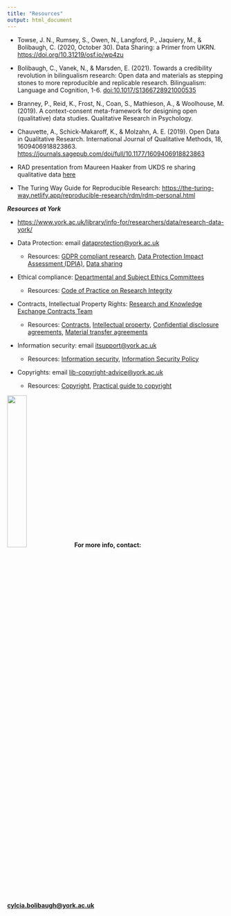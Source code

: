 ```yaml
---
title: "Resources"
output: html_document
---
```


-   Towse, J. N., Rumsey, S., Owen, N., Langford, P., Jaquiery, M., & Bolibaugh, C. (2020, October 30). Data Sharing: a Primer from UKRN. <https://doi.org/10.31219/osf.io/wp4zu>

-   Bolibaugh, C., Vanek, N., & Marsden, E. (2021). Towards a credibility revolution in bilingualism research: Open data and materials as stepping stones to more reproducible and replicable research. Bilingualism: Language and Cognition, 1-6. <doi:10.1017/S1366728921000535>

-   Branney, P., Reid, K., Frost, N., Coan, S., Mathieson, A., & Woolhouse, M. (2019). A context-consent meta-framework for designing open (qualitative) data studies. Qualitative Research in Psychology.

-   Chauvette, A., Schick-Makaroff, K., & Molzahn, A. E. (2019). Open Data in Qualitative Research. International Journal of Qualitative Methods, 18, 1609406918823863. <https://journals.sagepub.com/doi/full/10.1177/1609406918823863>

-   RAD presentation from Maureen Haaker from UKDS re sharing qualitative data [here](https://osf.io/bvu4a/)

-   The Turing Way Guide for Reproducible Research: <https://the-turing-way.netlify.app/reproducible-research/rdm/rdm-personal.html>

***Resources at York***

-   <https://www.york.ac.uk/library/info-for/researchers/data/research-data-york/>

-   Data Protection: email [dataprotection\@york.ac.uk](mailto:dataprotection@york.ac.uk){.email}

    -   Resources: [GDPR compliant research](https://www.york.ac.uk/records-management/dp/guidance/gdprcompliantresearch/), [Data Protection Impact Assessment (DPIA)](https://www.york.ac.uk/records-management/dp/dataprivacyimpactassessments/), [Data sharing](https://www.york.ac.uk/records-management/dp/guidance/datasharing/)

-   Ethical compliance: [Departmental and Subject Ethics Committees](https://www.york.ac.uk/about/organisation/governance/sub-committees/ethics/#tab-4)

    -   Resources: [Code of Practice on Research Integrity](https://www.york.ac.uk/staff/research/governance/research-policies/research-code/)

-   Contracts, Intellectual Property Rights: [Research and Knowledge Exchange Contracts Team](https://www.york.ac.uk/staff/research/about-re/who-to-contact-in-the-research-ke-contracts-team/)

    -   Resources: [Contracts](https://www.york.ac.uk/staff/research/external-funding/contracts/), [Intellectual property](https://www.york.ac.uk/staff/research/external-funding/ip/), [Confidential disclosure agreements](https://www.york.ac.uk/staff/research/external-funding/ip/disclosure/), [Material transfer agreements](https://www.york.ac.uk/staff/research/external-funding/ip/mtas/)

-   Information security: email [itsupport\@york.ac.uk](mailto:itsupport@york.ac.uk){.email}

    -   Resources: [Information security](https://www.york.ac.uk/about/departments/support-and-admin/information-services/information-policy/info-policy-and-you/security/), [Information Security Policy](https://www.york.ac.uk/about/departments/support-and-admin/information-services/information-policy/index/information-security-policy/)

-   Copyrights: email [lib-copyright-advice\@york.ac.uk](mailto:lib-copyright-advice@york.ac.uk){.email}

    -   Resources: [Copyright](https://www.york.ac.uk/records-management/copyright/), [Practical guide to copyright](http://subjectguides.york.ac.uk/copyright)
    
  ![](./EROS_padded_logo.png){width="30%"} **For more info, contact: [cylcia.bolibaugh\@york.ac.uk](mailto:cylcia.bolibaugh@york.ac.uk){.email}**
